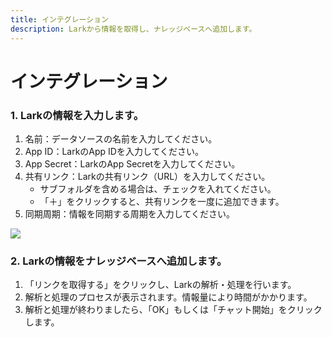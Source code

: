 ```yaml
---
title: インテグレーション
description: Larkから情報を取得し、ナレッジベースへ追加します。
---
```


# インテグレーション

### 1. Larkの情報を入力します。

1. 名前：データソースの名前を入力してください。
2. App ID：LarkのApp IDを入力してください。
3. App Secret：LarkのApp Secretを入力してください。
4. 共有リンク：Larkの共有リンク（URL）を入力してください。
   * サブフォルダを含める場合は、チェックを入れてください。
   * 「＋」をクリックすると、共有リンクを一度に追加できます。
5. 同期周期：情報を同期する周期を入力してください。

![](../../../.gitbook/assets/image%20(47).png)

### 2. Larkの情報をナレッジベースへ追加します。

1. 「リンクを取得する」をクリックし、Larkの解析・処理を行います。
2. 解析と処理のプロセスが表示されます。情報量により時間がかかります。
3. 解析と処理が終わりましたら、「OK」もしくは「チャット開始」をクリックします。
